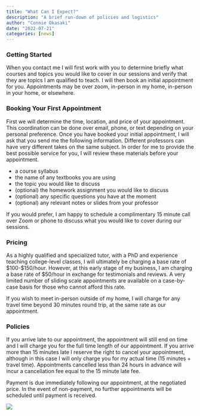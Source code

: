 ```yaml
---
title: "What Can I Expect?"
description: "A brief run-down of policies and logistics"
author: "Connie Okasaki"
date: "2022-07-21"
categories: [news]
---
```


### Getting Started

When you contact me I will first work with you to determine briefly what courses and topics you would like to cover in our sessions and verify that they are topics I am qualified to teach. I will then book an initial appointment for you. Appointments may be over zoom, in-person in my home, in-person in your home, or elsewhere.

### Booking Your First Appointment 

First we will determine the time, location, and price of your appointment. This coordination can be done over email, phone, or text depending on your personal preference. Once you have booked your initial appointment, I will ask that you send me the following information. Different professors can have very different takes on the same subject. In order for me to provide the best possible service for you, I will review these materials before your appointment.

- a course syllabus
- the name of any textbooks you are using
- the topic you would like to discuss
- (optional) the homework assignment you would like to discuss
- (optional) any specific questions you have at the moment
- (optional) any relevant notes or slides from your professor

If you would prefer, I am happy to schedule a complimentary 15 minute call over Zoom or phone to discuss what you would like to cover during our sessions.

### Pricing

As a highly qualified and specialized tutor, with a PhD and experience teaching college-level classes, I will ultimately be charging a base rate of $100-$150/hour. However, at this early stage of my business, I am charging a base rate of $50/hour in exchange for testimonials and reviews. A very limited number of sliding scale appointments are available on a case-by-case basis for those who cannot afford this rate.

If you wish to meet in-person outside of my home, I will charge for any travel time beyond 30 minutes round trip, at the same rate as our appointment. 

### Policies

If you arrive late to our appointment, the appointment will still end on time and I will charge you for the full time length of our appointment. If you arrive more than 15 minutes late I reserve the right to cancel your appointment, although in this case I will only charge you for my actual time (15 minutes + travel time). Appointments cancelled less than 24 hours in advance will incur a cancellation fee equal to the 15 minute late fee. 

Payment is due immediately following our appointment, at the negotiated price. In the event of non-payment, no further appointments will be scheduled until payment is received. 

![](thumbnail.jpg)
